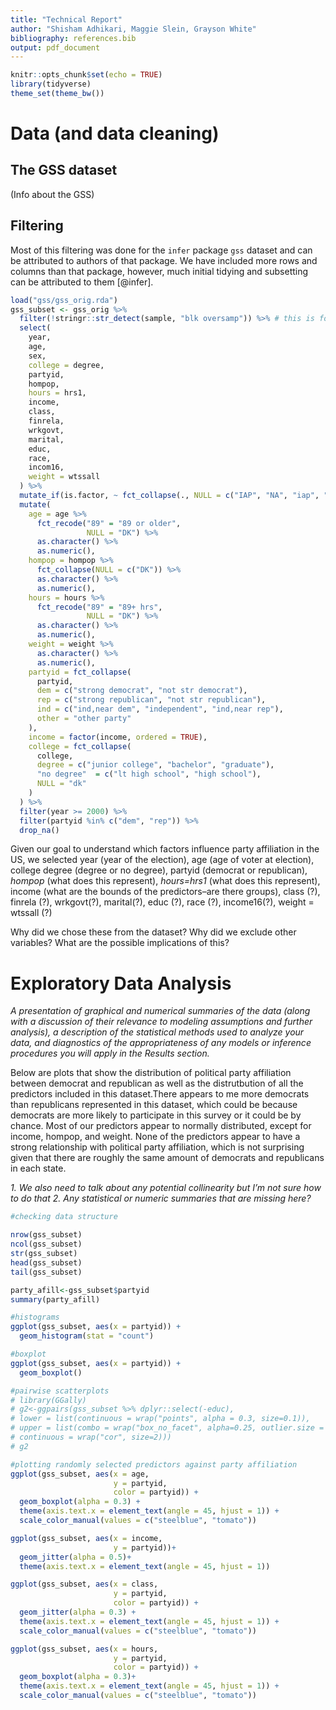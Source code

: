 ```yaml
---
title: "Technical Report"
author: "Shisham Adhikari, Maggie Slein, Grayson White"
bibliography: references.bib
output: pdf_document
---
```


```r
knitr::opts_chunk$set(echo = TRUE)
library(tidyverse)
theme_set(theme_bw())
```

# Data (and data cleaning)

## The GSS dataset

(Info about the GSS)

## Filtering

Most of this filtering was done for the `infer` package `gss` dataset and can be attributed to authors of that package. We have included more rows and columns than that package, however, much initial tidying and subsetting can be attributed to them [@infer].
```r
load("gss/gss_orig.rda")
gss_subset <- gss_orig %>%
  filter(!stringr::str_detect(sample, "blk oversamp")) %>% # this is for weighting
  select(
    year,
    age,
    sex,
    college = degree,
    partyid,
    hompop,
    hours = hrs1,
    income,
    class,
    finrela,
    wrkgovt,
    marital,
    educ,
    race,
    incom16,
    weight = wtssall
  ) %>%
  mutate_if(is.factor, ~ fct_collapse(., NULL = c("IAP", "NA", "iap", "na"))) %>%
  mutate(
    age = age %>%
      fct_recode("89" = "89 or older",
                 NULL = "DK") %>%
      as.character() %>%
      as.numeric(),
    hompop = hompop %>%
      fct_collapse(NULL = c("DK")) %>%
      as.character() %>%
      as.numeric(),
    hours = hours %>%
      fct_recode("89" = "89+ hrs",
                 NULL = "DK") %>%
      as.character() %>%
      as.numeric(),
    weight = weight %>%
      as.character() %>%
      as.numeric(),
    partyid = fct_collapse(
      partyid,
      dem = c("strong democrat", "not str democrat"),
      rep = c("strong republican", "not str republican"),
      ind = c("ind,near dem", "independent", "ind,near rep"),
      other = "other party"
    ),
    income = factor(income, ordered = TRUE),
    college = fct_collapse(
      college,
      degree = c("junior college", "bachelor", "graduate"),
      "no degree"  = c("lt high school", "high school"),
      NULL = "dk"
    )
  ) %>%
  filter(year >= 2000) %>%
  filter(partyid %in% c("dem", "rep")) %>%
  drop_na()
```

Given our goal to understand which factors influence party affiliation in the US, we selected year (year of the election), age (age of voter at election), college degree (degree or no degree), partyid (democrat or republican), *hompop* (what does this represent), *hours=hrs1* (what does this represent), income (what are the bounds of the predictors--are there groups), class (?), finrela (?), wrkgovt(?), marital(?), educ (?), race (?), income16(?), weight = wtssall (?)


Why did we chose these from the dataset? Why did we exclude other variables? What are the possible implications of this?





# Exploratory Data Analysis

*A presentation of graphical and numerical summaries of the data (along with a discussion of their relevance to modeling assumptions and further analysis), a description of the statistical methods used to analyze your data, and diagnostics of the appropriateness of any models or inference procedures you will apply in the Results section.*

Below are plots that show the distribution of political party affiliation between democrat and republican as well as the distrutbution of all the predictors included in this dataset.There appears to me more democrats than republicans represented in this dataset, which could be because democrats are more likely to participate in this survey or it could be by chance. Most of our predictors appear to normally distributed, except for income, hompop, and weight. None of the predictors appear to have a strong relationship with political party affiliation, which is not surprising given that there are roughly the same amount of democrats and republicans in each state. 

*1. We also need to talk about any potential collinearity but I'm not sure how to do that*
*2. Any statistical or numeric summaries that are missing here?*



```r
#checking data structure 

nrow(gss_subset) 
ncol(gss_subset) 
str(gss_subset)
head(gss_subset)
tail(gss_subset)

party_afill<-gss_subset$partyid
summary(party_afill)

```

```r
#histograms 
ggplot(gss_subset, aes(x = partyid)) +
  geom_histogram(stat = "count")

#boxplot
ggplot(gss_subset, aes(x = partyid)) +
  geom_boxplot()

#pairwise scatterplots
# library(GGally)
# g2<-ggpairs(gss_subset %>% dplyr::select(-educ),
# lower = list(continuous = wrap("points", alpha = 0.3, size=0.1)),
# upper = list(combo = wrap("box_no_facet", alpha=0.25, outlier.size = .25),
# continuous = wrap("cor", size=2)))
# g2

#plotting randomly selected predictors against party affiliation 
ggplot(gss_subset, aes(x = age,
                       y = partyid,
                       color = partyid)) +
  geom_boxplot(alpha = 0.3) +
  theme(axis.text.x = element_text(angle = 45, hjust = 1)) +
  scale_color_manual(values = c("steelblue", "tomato"))

ggplot(gss_subset, aes(x = income,
                       y = partyid))+
  geom_jitter(alpha = 0.5)+
  theme(axis.text.x = element_text(angle = 45, hjust = 1))

ggplot(gss_subset, aes(x = class,
                       y = partyid,
                       color = partyid)) +
  geom_jitter(alpha = 0.3) +
  theme(axis.text.x = element_text(angle = 45, hjust = 1)) +
  scale_color_manual(values = c("steelblue", "tomato"))

ggplot(gss_subset, aes(x = hours,
                       y = partyid,
                       color = partyid)) +
  geom_boxplot(alpha = 0.3)+
  theme(axis.text.x = element_text(angle = 45, hjust = 1)) +
  scale_color_manual(values = c("steelblue", "tomato"))
```

